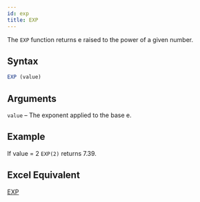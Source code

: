 ```yaml
---
id: exp
title: EXP
---
```


The `EXP` function returns e raised to the power of a given number.

## Syntax

```javascript
EXP (value)
```

## Arguments

`value` – The exponent applied to the base e.

## Example

If value = 2 ```EXP(2)``` returns 7.39.

## Excel Equivalent

[EXP](https://support.office.com/en-us/article/EXP-function-C578F034-2C45-4C37-BC8C-329660A63ABE)
